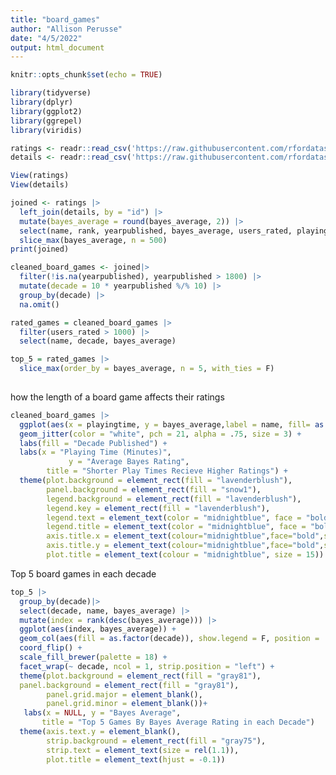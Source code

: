 ```yaml
---
title: "board_games"
author: "Allison Perusse"
date: "4/5/2022"
output: html_document
---
```


```r
knitr::opts_chunk$set(echo = TRUE)
```
```r
library(tidyverse)
library(dplyr)
library(ggplot2)
library(ggrepel)
library(viridis)
```

```r
ratings <- readr::read_csv('https://raw.githubusercontent.com/rfordatascience/tidytuesday/master/data/2022/2022-01-25/ratings.csv')
details <- readr::read_csv('https://raw.githubusercontent.com/rfordatascience/tidytuesday/master/data/2022/2022-01-25/details.csv')

View(ratings)
View(details)
```

```r
joined <- ratings |>
  left_join(details, by = "id") |>
  mutate(bayes_average = round(bayes_average, 2)) |>
  select(name, rank, yearpublished, bayes_average, users_rated, playingtime, minplayers, maxplayers) |>
  slice_max(bayes_average, n = 500)
print(joined)
```

```r
cleaned_board_games <- joined|> 
  filter(!is.na(yearpublished), yearpublished > 1800) |>
  mutate(decade = 10 * yearpublished %/% 10) |>
  group_by(decade) |>
  na.omit()

rated_games = cleaned_board_games |> 
  filter(users_rated > 1000) |>
  select(name, decade, bayes_average)

top_5 = rated_games |> 
  slice_max(order_by = bayes_average, n = 5, with_ties = F)
  
```
how the length of a board game affects their ratings
```r
cleaned_board_games |>
  ggplot(aes(x = playingtime, y = bayes_average,label = name, fill= as.factor(decade))) +
  geom_jitter(color = "white", pch = 21, alpha = .75, size = 3) +
  labs(fill = "Decade Published") + 
  labs(x = "Playing Time (Minutes)",
             y = "Average Bayes Rating",
        title = "Shorter Play Times Recieve Higher Ratings") +
  theme(plot.background = element_rect(fill = "lavenderblush"),
        panel.background = element_rect(fill = "snow1"),
        legend.background = element_rect(fill = "lavenderblush"),
        legend.key = element_rect(fill = "lavenderblush"), 
        legend.text = element_text(color = "midnightblue", face = "bold"),
        legend.title = element_text(color = "midnightblue", face = "bold" ),
        axis.title.x = element_text(colour="midnightblue",face="bold",size=12, margin=margin(t=25)),
        axis.title.y = element_text(colour="midnightblue",face="bold",size=12, margin=margin(r=25)),
        plot.title = element_text(colour = "midnightblue", size = 15))

```
Top 5 board games in each decade
```r
top_5 |>
  group_by(decade)|>
  select(decade, name, bayes_average) |>
  mutate(index = rank(desc(bayes_average))) |>
  ggplot(aes(index, bayes_average)) +
  geom_col(aes(fill = as.factor(decade)), show.legend = F, position = 'dodge') +
  coord_flip() +
  scale_fill_brewer(palette = 18) +
  facet_wrap(~ decade, ncol = 1, strip.position = "left") +
  theme(plot.background = element_rect(fill = "gray81"),
  panel.background = element_rect(fill = "gray81"),
        panel.grid.major = element_blank(),
        panel.grid.minor = element_blank())+
   labs(x = NULL, y = "Bayes Average",
       title = "Top 5 Games By Bayes Average Rating in each Decade")
  theme(axis.text.y = element_blank(),
        strip.background = element_rect(fill = "gray75"),
        strip.text = element_text(size = rel(1.1)),
        plot.title = element_text(hjust = -0.1))
        


  

  

```